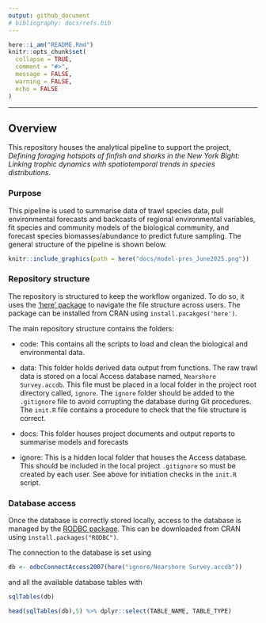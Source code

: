 ```yaml
---
output: github_document
# bibliography: docs/refs.bib
---
```

<!-- README.md is generated from README.Rmd. Please edit that file -->

```r
here::i_am("README.Rmd")
knitr::opts_chunk$set(
  collapse = TRUE,
  comment = "#>",
  message = FALSE,
  warning = FALSE,
  echo = FALSE
)
```

---

Overview
--------

This repository houses the analytical pipeline to support the project, *Defining foraging hotspots of finfish and sharks in the New York Bight: Linking trophic dynamics with spatiotemporal trends in species distributions*. 

### Purpose

This pipeline is used to summarise data of trawl species data, pull environmental forecasts and backcasts of regional environmental variables, fit species and community models of the biological community, and forecast species biomasses/abundance to predict future sampling. The general structure of the pipeline is shown below.

```r

knitr::include_graphics(path = here("docs/model-pres_June2025.png"))
```

### Repository structure

The repository is structured to keep the workflow organized. To do so, it uses the ['here' package](https://here.r-lib.org/) to navigate the file structure across users. The package can be installed from CRAN using `install.pacakges('here')`.

The main repository structure contains the folders:

- code: This contains all the scripts to load and clean the biological and environmental data.

- data: This folder holds derived data output from functions. The raw trawl data is stored on a local Access database named, `Nearshore Survey.accdb`. This file must be placed in a local folder in the project root directory called, `ignore`. The `ignore` folder should be added to the `.gitignore` file to avoid corrupting the database during Git procedures. The `init.R` file contains a procedure to check that the file structure is correct.

- docs: This folder houses project documents and output reports to summarise models and forecasts

- ignore: This is a hidden local folder that houses the Access database. This should be included in the local project `.gitignore` so must be created by each user. See above for initiation checks in the `init.R` script.

### Database access

Once the database is correctly stored locally, access to the database is managed by the [RODBC package](https://cran.r-project.org/web/packages/RODBC/index.html). This can be downloaded from CRAN using `install.packages("RODBC")`. 

The connection to the database is set using

```r
db <- odbcConnectAccess2007(here("ignore/Nearshore Survey.accdb"))
```

and all the available database tables with

```r
sqlTables(db)
```

```r
head(sqlTables(db),5) %>% dplyr::select(TABLE_NAME, TABLE_TYPE)
```

